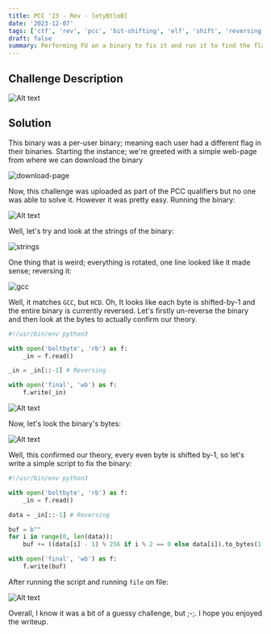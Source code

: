 ```yaml
---
title: PCC '23 - Rev - [etyBtloB]
date: '2023-12-07'
tags: ['ctf', 'rev', 'pcc', 'bit-shifting', 'elf', 'shift', 'reversing']
draft: false
summary: Performing FU on a binary to fix it and run it to find the flag
---
```


## Challenge Description

![Alt text](/static/writeups/pcc23/image-18.png)

## Solution

This binary was a per-user binary; meaning each user had a different flag in their binaries. Starting the instance; we're greeted with a simple web-page from where we can download the binary

![download-page](/static/writeups/pcc23/image-19.png)

Now, this challenge was uploaded as part of the PCC qualifiers but no one was able to solve it. However it was pretty easy. Running the binary:

![Alt text](/static/writeups/pcc23/image-20.png)

Well, let's try and look at the strings of the binary:

![strings](/static/writeups/pcc23/image-21.png)

One thing that is weird; everything is rotated, one line looked like it made sense; reversing it:

![gcc](/static/writeups/pcc23/image-22.png)

Well, it matches `GCC`, but `HCD`. Oh, It looks like each byte is shifted-by-1 and the entire binary is currently reversed. Let's firstly un-reverse the binary and then look at the bytes to actually confirm our theory.

```py:solve.py
#!/usr/bin/env python3

with open('boltbyte', 'rb') as f:
    _in = f.read()

_in = _in[::-1] # Reversing

with open('final', 'wb') as f:
    f.write(_in)
```

![Alt text](/static/writeups/pcc23/image-23.png)

Now, let's look the binary's bytes:

![Alt text](/static/writeups/pcc23/image-24.png)

Well, this confirmed our theory, every even byte is shifted by-1, so let's write a simple script to fix the binary:

```py:solve.py
#!/usr/bin/env python3

with open('boltbyte', 'rb') as f:
    _in = f.read()

data = _in[::-1] # Reversing

buf = b""
for i in range(0, len(data)):
    buf += ((data[i] - 1) % 256 if i % 2 == 0 else data[i]).to_bytes(1, 'little')

with open('final', 'wb') as f:
    f.write(buf)
```

After running the script and running `file` on file:

![Alt text](/static/writeups/pcc23/image-25.png)

Overall, I know it was a bit of a guessy challenge, but ;-;. I hope you enjoyed the writeup.
